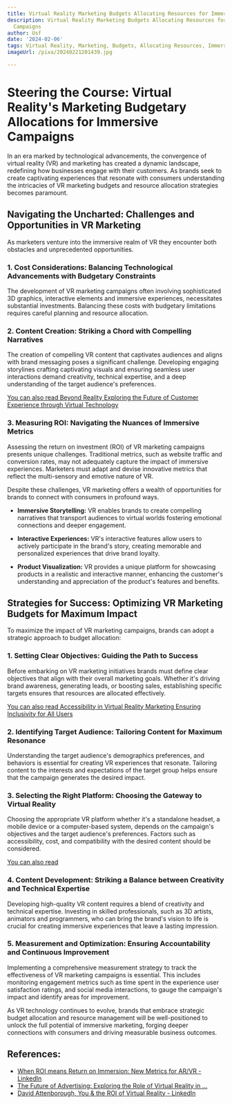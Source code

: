 ```yaml
---
title: Virtual Reality Marketing Budgets Allocating Resources for Immersive Campaigns
description: Virtual Reality Marketing Budgets Allocating Resources for Immersive
  Campaigns
author: Usf
date: '2024-02-06'
tags: Virtual Reality, Marketing, Budgets, Allocating Resources, Immersive Campaigns
imageUrl: /pixa/20240221201439.jpg

---
```

# Steering the Course: Virtual Reality's Marketing Budgetary Allocations for Immersive Campaigns

In an era marked by technological advancements, the convergence of virtual reality  (VR) and marketing  has created  a dynamic landscape, redefining how businesses engage with their customers. As brands  seek to create captivating  experiences that resonate with consumers  understanding the intricacies of VR marketing budgets and resource allocation strategies becomes paramount.

## Navigating  the Uncharted: Challenges and  Opportunities in VR Marketing

As marketers venture  into the immersive realm of VR they encounter both obstacles and unprecedented opportunities.

### 1. Cost  Considerations: Balancing Technological Advancements with Budgetary Constraints

The development of VR marketing campaigns  often involving sophisticated 3D graphics, interactive elements and immersive experiences, necessitates substantial  investments. Balancing these costs with budgetary limitations requires careful planning and resource allocation.

### 2. Content Creation: Striking a Chord with Compelling Narratives

The creation of compelling VR  content that captivates audiences and aligns with brand messaging poses a  significant challenge. Developing engaging  storylines crafting captivating visuals and ensuring seamless user interactions demand creativity, technical expertise, and a deep understanding  of the target audience's preferences.

[You can  also read Beyond Reality Exploring the Future of Customer Experience through  Virtual Technology](Beyond%20Reality%20Exploring%20the%20Future%20of%20Customer%20Experience%20through%20Virtual%20Technology)


### 3. Measuring ROI: Navigating the  Nuances of Immersive Metrics

Assessing the return on investment (ROI) of  VR marketing campaigns presents  unique challenges. Traditional metrics, such as website  traffic and conversion  rates,  may not  adequately capture the impact of immersive experiences. Marketers must adapt and devise innovative metrics that reflect  the multi-sensory and emotive nature of VR.

Despite these challenges, VR marketing offers a wealth of opportunities  for brands to connect with  consumers in profound  ways.

-  **Immersive Storytelling:** VR enables brands to create compelling narratives that transport audiences to virtual worlds fostering emotional connections and deeper engagement.

- **Interactive Experiences:** VR's interactive features allow users to actively participate in  the  brand's  story, creating memorable and personalized  experiences that drive brand loyalty.

- **Product Visualization:**  VR provides a  unique platform for showcasing products in a realistic and interactive manner, enhancing the customer's understanding and appreciation of the product's  features and benefits.

## Strategies for Success: Optimizing VR Marketing Budgets for Maximum Impact

To maximize the impact of VR marketing campaigns,  brands can adopt a strategic approach to budget allocation:

### 1. Setting Clear  Objectives: Guiding the Path to Success

Before embarking on  VR marketing initiatives brands must define clear objectives that align with  their overall marketing goals. Whether it's driving brand awareness, generating leads, or  boosting sales, establishing specific targets ensures that resources are allocated effectively.

[You can also read Accessibility  in Virtual Reality Marketing  Ensuring Inclusivity for All Users](Accessibility%20in%20Virtual%20Reality%20Marketing%20Ensuring%20Inclusivity%20for%20All%20Users)


### 2. Identifying Target Audience: Tailoring Content for  Maximum Resonance

Understanding the target audience's demographics  preferences, and behaviors is essential for creating VR experiences that resonate. Tailoring content to the interests and expectations of the target group helps ensure that the campaign generates the  desired impact.

### 3. Selecting the Right  Platform: Choosing the Gateway to  Virtual Reality

Choosing the appropriate VR platform whether  it's a standalone headset, a mobile device or a computer-based system, depends on the campaign's objectives and the target audience's preferences. Factors such as accessibility, cost, and compatibility with the desired content should be considered.

[You can also read ]()


###  4. Content Development: Striking a Balance  between Creativity and Technical  Expertise

Developing  high-quality VR content  requires a blend of creativity and technical expertise. Investing in skilled professionals, such as 3D artists, animators and programmers, who can bring the  brand's vision to life is  crucial for creating  immersive experiences that leave a lasting impression.

###  5. Measurement and Optimization: Ensuring Accountability and Continuous Improvement

Implementing a comprehensive measurement strategy to track the effectiveness of  VR marketing  campaigns is essential. This includes monitoring engagement metrics such as time spent in the experience user satisfaction ratings, and social media interactions, to gauge the campaign's  impact and identify areas for  improvement.

As VR technology continues to evolve, brands that embrace strategic budget allocation and resource management will be well-positioned to unlock the full potential of immersive marketing, forging deeper  connections  with consumers and driving measurable business outcomes.

## References:
- [When ROI means Return on Immersion: New Metrics for AR/VR - LinkedIn](https://www.linkedin.com/pulse/when-roi-means-return-immersion-new-metrics-arvr-alex-gibson-fmii)
- [The Future of Advertising: Exploring the Role of Virtual Reality in ...](https://thscreative.com/blog/the-future-of-advertising-exploring-the-role-of-virtual-reality-in-marketing.html)
- [David Attenborough, You & the ROI of Virtual Reality - LinkedIn](https://www.linkedin.com/pulse/david-attenborough-you-roi-virtual-reality-christophe-mallet)
